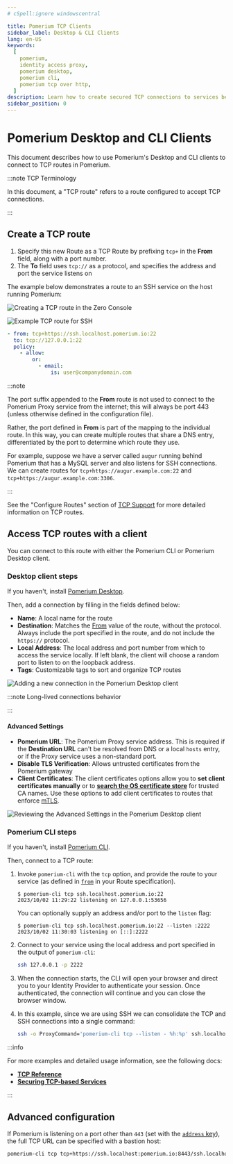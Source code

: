```yaml
---
# cSpell:ignore windowscentral

title: Pomerium TCP Clients
sidebar_label: Desktop & CLI Clients
lang: en-US
keywords:
  [
    pomerium,
    identity access proxy,
    pomerium desktop,
    pomerium cli,
    pomerium tcp over http,
  ]
description: Learn how to create secured TCP connections to services behind Pomerium.
sidebar_position: 0
---
```



# Pomerium Desktop and CLI Clients

This document describes how to use Pomerium's Desktop and CLI clients to connect to TCP routes in Pomerium.

:::note TCP Terminology

In this document, a "TCP route" refers to a route configured to accept TCP connections.

:::

## Create a TCP route

1. Specify this new Route as a TCP Route by prefixing `tcp+` in the **From** field, along with a port number.
1. The **To** field uses `tcp://` as a protocol, and specifies the address and port the service listens on

The example below demonstrates a route to an SSH service on the host running Pomerium:

<Tabs>
<TabItem value="Pomerium Zero" label="Pomerium Zero">

![Creating a TCP route in the Zero Console](./examples/img/desktop/zero-ssh-route-example.png)

</TabItem>
<TabItem value="Pomerium Enterprise" label="Pomerium Enterprise">

![Example TCP route for SSH](./img/tcp-ssh-route.png)

</TabItem>
<TabItem value="Pomerium Core" label="Pomerium Core">

```yaml
- from: tcp+https://ssh.localhost.pomerium.io:22
  to: tcp://127.0.0.1:22
  policy:
    - allow:
        or:
          - email:
              is: user@companydomain.com
```

</TabItem>
</Tabs>

:::note

The port suffix appended to the **From** route is not used to connect to the Pomerium Proxy service from the internet; this will always be port 443 (unless otherwise defined in the configuration file).

Rather, the port defined in **From** is part of the mapping to the individual route. In this way, you can create multiple routes that share a DNS entry, differentiated by the port to determine which route they use.

For example, suppose we have a server called `augur` running behind Pomerium that has a MySQL server and also listens for SSH connections. We can create routes for `tcp+https://augur.example.com:22` and `tcp+https://augur.example.com:3306`.

:::

See the "Configure Routes" section of [TCP Support](/docs/capabilities/tcp#configure-routes) for more detailed information on TCP routes.

## Access TCP routes with a client

You can connect to this route with either the Pomerium CLI or Pomerium Desktop client.

### Desktop client steps

If you haven't, install [Pomerium Desktop](/docs/deploy/clients/pomerium-desktop).

Then, add a connection by filling in the fields defined below:

- **Name**: A local name for the route
- **Destination**: Matches the [From](/docs/reference/routes/from) value of the route, without the protocol. Always include the port specified in the route, and do not include the `https://` protocol.
- **Local Address**: The local address and port number from which to access the service locally. If left blank, the client will choose a random port to listen to on the loopback address.
- **Tags**: Customizable tags to sort and organize TCP routes

![Adding a new connection in the Pomerium Desktop client](./examples/img/desktop/desktop-new-connection.png)

:::note Long-lived connections behavior

<LongLivedConnections />

:::

#### Advanced Settings

- **Pomerium URL**: The Pomerium Proxy service address. This is required if the **Destination URL** can't be resolved from DNS or a local `hosts` entry, or if the Proxy service uses a non-standard port.
- **Disable TLS Verification**: Allows untrusted certificates from the Pomerium gateway
- **Client Certificates**: The client certificates options allow you to **set client certificates manually** or to [**search the OS certificate store**](/docs/capabilities/tcp#client-certificates) for trusted CA names. Use these options to add client certificates to routes that enforce [mTLS](/docs/concepts/mutual-auth).

![Reviewing the Advanced Settings in the Pomerium Desktop client](./examples/img/desktop/advanced-settings.png)

### Pomerium CLI steps

If you haven't, install [Pomerium CLI](/docs/deploy/clients/pomerium-cli).

Then, connect to a TCP route:

1. Invoke `pomerium-cli` with the `tcp` option, and provide the route to your service (as defined in [`from`](/docs/reference/routes/from) in your Route specification).

   ```shell-session
   $ pomerium-cli tcp ssh.localhost.pomerium.io:22
   2023/10/02 11:29:22 listening on 127.0.0.1:53656
   ```

   You can optionally supply an address and/or port to the `listen` flag:

   ```shell-session
   $ pomerium-cli tcp ssh.localhost.pomerium.io:22 --listen :2222
   2023/10/02 11:30:03 listening on [::]:2222
   ```

1. Connect to your service using the local address and port specified in the output of `pomerium-cli`:

   ```bash
   ssh 127.0.0.1 -p 2222
   ```

1. When the connection starts, the CLI will open your browser and direct you to your Identity Provider to authenticate your session. Once authenticated, the connection will continue and you can close the browser window.

1. In this example, since we are using SSH we can consolidate the TCP and SSH connections into a single command:

   ```bash
   ssh -o ProxyCommand='pomerium-cli tcp --listen - %h:%p' ssh.localhost.pomerium.io
   ```

:::info

For more examples and detailed usage information, see the following docs:

- [**TCP Reference**](/docs/capabilities/tcp/reference)
- [**Securing TCP-based Services**](/docs/guides/securing-tcp)

:::

## Advanced configuration

If Pomerium is listening on a port other than `443` (set with the [`address` key](/docs/reference/address)), the full TCP URL can be specified with a bastion host:

```bash
pomerium-cli tcp tcp+https://ssh.localhost:pomerium.io:8443/ssh.localhost.pomerium.io:2222 --listen :2222
```
